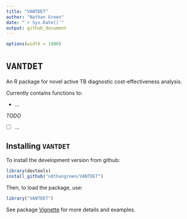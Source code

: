 ```yaml
---
title: "VANTDET"
author: "Nathan Green"
date: "`r Sys.Date()`"
output: github_document
---
```


```r
options(width = 1000)
```


# `VANTDET`

An R package for novel active TB diagnostic cost-effectiveness analysis.

Currently contains functions to:

* ...

_TODO_

- [ ] ...

## Installing `VANTDET`

To install the development version from github:
```r
library(devtools)
install_github("n8thangreen/VANTDET")
```

Then, to load the package, use:
```r
library("VANTDET")
```

See package [Vignette]() for more details and examples.

